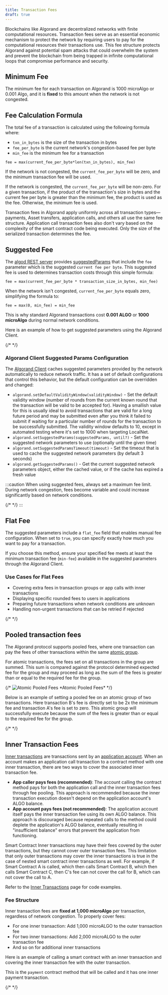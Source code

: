 ```yaml
---
title: Transaction Fees
draft: true
---
```



Blockchains like Algorand are decentralized networks with finite computational resources. Transaction fees serve as an essential economic mechanism to protect the network by requiring users to pay for the computational resources their transactions use. This fee structure protects Algorand against potential spam attacks that could overwhelm the system and prevent the blockchain from being trapped in infinite computational loops that compromise performance and security.

## Minimum Fee

The minimum fee for each transaction on Algorand is 1000 microAlgo or 0.001 Algo, and it is **fixed** to this amount when the network is not congested.

## Fee Calculation Formula
The total fee of a transaction is calculated using the following formula where:
- `txn_in_bytes` is the size of the transaction in bytes
- `fee_per_byte` is the current network's congestion-based fee per byte
- `min_fee` is the minimum fee for a transaction

```shell showLineNumbers=false frame=none title="Fee Calculation"
fee = max(current_fee_per_byte*len(txn_in_bytes), min_fee)
```

If the network is not congested, the `current_fee_per_byte` will be zero, and the minimum transaction fee will be used.

If the network is congested, the `current_fee_per_byte` will be non-zero. For a given transaction, if the product of the transaction's size in bytes and the current fee per byte is greater than the minimum fee, the product is used as the fee. Otherwise, the minimum fee is used.

Transaction fees in Algorand apply uniformly across all transaction types—payments, Asset transfers, application calls, and others all use the same fee structure. Application call transaction fees also don't vary based on the complexity of the smart contract code being executed. Only the size of the serialized transaction determines the fee.

## Suggested Fee

The [algod REST server](/reference/rest-api/overview) provides [suggestedParams](/reference/rest-api/algod/operations/transactionparams#200) that include the `fee` parameter which is the suggested `current fee per byte`. This suggested fee is used to determines transaction costs through this simple formula:

```shell showLineNumbers=false frame=none title="Fee Calculation"
fee = max(current_fee_per_byte * transaction_size_in_bytes, min_fee)
```

When the network isn't congested, `current_fee_per_byte` equals zero, simplifying the formula to:

```shell showLineNumbers=false frame=none title="Fee Calculation (Normal Network Conditions)"
fee = max(0, min_fee) = min_fee
```

This is why standard Algorand transactions cost **0.001 ALGO** or **1000 microAlgo** during normal network conditions.

Here is an example of how to get suggested parameters using the Algorand Client.

<Tabs syncKey='lang'>
  <TabItem label='TypeScript' icon='seti:typescript'>
  </TabItem>
  <TabItem label='Python' icon='seti:python'>
    {/* <RemoteCode
      src='https://raw.githubusercontent.com/algorandfoundation/devportal-code-examples/refs/heads/main/projects/python-examples/algokit_utils_py_examples/assets(ASA)/asset_transfer.py'      
      snippet='MAX_FEE'
      lang='py'
      title='Set a maximum fee limit'
      frame='none'
    />   */}
  </TabItem>
</Tabs>


### Algorand Client Suggested Params Configuration

The [Algorand Client](FUTURELINK:link_to_algorand_client_page) caches suggested parameters provided by the network automatically to reduce network traffic. It has a set of default configurations that control this behavior, but the default configuration can be overridden and changed:

- `algorand.setDefaultValidityWindow(validityWindow)` - Set the default validity window (number of rounds from the current known round that the transaction will be valid to be accepted for). Having a smallish value for this is usually ideal to avoid transactions that are valid for a long future period and may be submitted even after you think it failed to submit if waiting for a particular number of rounds for the transaction to be successfully submitted. The validity window defaults to 10, except in automated testing where it's set to 1000 when targeting LocalNet.
- `algorand.setSuggestedParams(suggestedParams, until?)` - Set the suggested network parameters to use (optionally until the given time)
- `algorand.setSuggestedParamsTimeout(timeout)` - Set the timeout that is used to cache the suggested network parameters (by default 3 seconds)
- `algorand.getSuggestedParams()` - Get the current suggested network parameters object, either the cached value, or if the cache has expired a fresh value

:::caution
When using suggested fees, always set a maximum fee limit. During network congestion, fees become variable and could increase significantly based on network conditions.

<Tabs syncKey='lang'>
  <TabItem label='TypeScript' icon='seti:typescript'>
  </TabItem>
  <TabItem label='Python' icon='seti:python'>
    {/* <RemoteCode
      src='https://raw.githubusercontent.com/algorandfoundation/devportal-code-examples/refs/heads/main/projects/python-examples/algokit_utils_py_examples/assets(ASA)/asset_transfer.py'      
      snippet='MAX_FEE'
      lang='py'
      title='Set a maximum fee limit'
      frame='none'
    />   */}
  </TabItem>
</Tabs>
:::

## Flat Fee

The suggested parameters include a `flat_fee` field that enables manual fee configuration. When set to `true`, you can specify exactly how much you want to pay for a transaction.

If you choose this method, ensure your specified fee meets at least the minimum transaction fee (`min-fee`) available in the suggested parameters through the Algorand Client.

### Use Cases for Flat Fees

- Covering extra fees in transaction groups or app calls with inner transactions
- Displaying specific rounded fees to users in applications
- Preparing future transactions when network conditions are unknown
- Handling non-urgent transactions that can be retried if rejected

<Tabs syncKey='lang'>
  <TabItem label='TypeScript' icon='seti:typescript'>
  </TabItem>
  <TabItem label='Python' icon='seti:python'>
    {/* <RemoteCode
      src='https://raw.githubusercontent.com/algorandfoundation/devportal-code-examples/refs/heads/main/projects/python-examples/algokit_utils_py_examples/assets(ASA)/asset_transfer.py'      
      snippet='MAX_FEE'
      lang='py'
      title='Set a maximum fee limit'
      frame='none'
    />   */}
  </TabItem>
</Tabs>

## Pooled transaction fees

The Algorand protocol supports pooled fees, where one transaction can pay the fees of other transactions within the same [atomic group](/concepts/transactions/atomic-txn-groups).

For atomic transactions, the fees set on all transactions in the group are summed. This sum is compared against the protocol determined expected fee for the group and may proceed as long as the sum of the fees is greater than or equal to the required fee for the group.

{/* ![Atomic Pooled Fees](../../imgs/atomic_transfers-2.png)
*Atomic Pooled Fees\* \*/}

Below is an example of setting a pooled fee on an atomic group of two transactions. Here transaction B's fee is directly set to be 2x the minimum fee and transaction A's fee is set to zero. This atomic group will successfully execute because the sum of the fees is greater than or equal to the required fee for the group.

<Tabs syncKey='lang'>
  <TabItem label='TypeScript' icon='seti:typescript'>
  </TabItem>
  <TabItem label='Python' icon='seti:python'>
    {/* <RemoteCode
      src='https://raw.githubusercontent.com/algorandfoundation/devportal-code-examples/refs/heads/main/projects/python-examples/algokit_utils_py_examples/assets(ASA)/asset_transfer.py'      
      snippet='MAX_FEE'
      lang='py'
      title='Set a maximum fee limit'
      frame='none'
    />   */}
  </TabItem>
</Tabs>

## Inner Transaction Fees

[Inner transactions](/concepts/smart-contracts/inner-txn) are transactions sent by an [application account](/concepts/smart-contracts/inner-txn). When an account makes an application call transaction to a contract method with one inner transaction, there are two ways to cover the associated inner transaction fee.

- **App caller pays fees (recommended)**: The account calling the contract method pays for both the application call and the inner transaction fees through fee pooling. This approach is recommended because the inner transaction execution doesn't depend on the application account's ALGO balance.
- **App account pays fees (not recommended)**: The application account itself pays the inner transaction fee using its own ALGO balance. This approach is discouraged because repeated calls to the method could deplete the application's ALGO balance, eventually resulting in "insufficient balance" errors that prevent the application from functioning.

Smart Contract Inner transactions may have their fees covered by the outer transactions, but they cannot cover outer transaction fees. This limitation that only outer transactions may cover the inner transactions is true in the case of nested smart contract inner transactions as well. For example, if Smart Contract A is called, which then calls Smart Contract B, which then calls Smart Contract C, then C's fee can not cover the call for B, which can not cover the call to A.

Refer to the [Inner Transactions](/concepts/smart-contracts/inner-txn#payment) page for code examples.

### Fee Structure

Inner transaction fees are **fixed at 1,000 microAlgo** per transaction, regardless of network congestion. To properly cover fees:

- For one inner transaction: Add 1,000 microALGO to the outer transaction fee
- For two inner transactions: Add 2,000 microALGO to the outer transaction fee
- And so on for additional inner transactions

Here is an example of calling a smart contract with an inner transaction and covering the inner transaction fee with the outer transaction.

This is the `payment` contract method that will be called and it has one inner payment transaction. 

<Tabs syncKey='lang'>
  <TabItem label='TypeScript' icon='seti:typescript'></TabItem>
  <TabItem label='Python' icon='seti:python'>
    <RemoteCode
      src='https://raw.githubusercontent.com/algorandfoundation/devportal-code-examples/refs/heads/main/projects/python-examples/smart_contracts/inner_transactions/contract.py'
      snippet='PAYMENT'
      lang='py'
      title='Payment Inner Transaction'
      frame='none'
    />
  </TabItem>
</Tabs>

<Tabs syncKey='lang'>
  <TabItem label='TypeScript' icon='seti:typescript'>
  </TabItem>
  <TabItem label='Python' icon='seti:python'>
    {/* <RemoteCode
      src='https://raw.githubusercontent.com/algorandfoundation/devportal-code-examples/refs/heads/main/projects/python-examples/algokit_utils_py_examples/assets(ASA)/asset_transfer.py'      
      snippet='MAX_FEE'
      lang='py'
      title='Set a maximum fee limit'
      frame='none'
    />   */}
  </TabItem>
</Tabs>